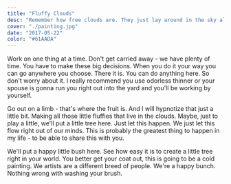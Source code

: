```yaml
---
title: "Fluffy Clouds"
desc: "Remember how free clouds are. They just lay around in the sky all day long."
cover: "./painting.jpg"
date: "2017-05-22"
color: "#61AADA"
---
```


Work on one thing at a time. Don't get carried away - we have plenty of time. You have to make these big decisions. When you do it your way you can go anywhere you choose. There it is. You can do anything here. So don't worry about it. I really recommend you use odorless thinner or your spouse is gonna run you right out into the yard and you'll be working by yourself.  

Go out on a limb - that's where the fruit is. And I will hypnotize that just a little bit. Making all those little fluffies that live in the clouds. Maybe, just to play a little, we'll put a little tree here. Just let this happen. We just let this flow right out of our minds. This is probably the greatest thing to happen in my life - to be able to share this with you.  

We'll put a happy little bush here. See how easy it is to create a little tree right in your world. You better get your coat out, this is going to be a cold painting. We artists are a different breed of people. We're a happy bunch. Nothing wrong with washing your brush.  
